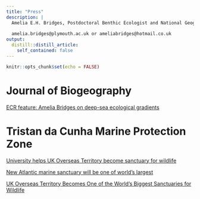 ```yaml
---
title: "Press"
description: |
  Amelia E.H. Bridges, Postdoctoral Benthic Ecologist and National Geographic Explorer
  
  amelia.bridges@plymouth.ac.uk or ameliabridges@hotmail.co.uk
output:
  distill::distill_article:
    self_contained: false
---
```



```r
knitr::opts_chunk$set(echo = FALSE)
```

# Journal of Biogeography 

[ECR feature: Amelia Bridges on deep-sea ecological gradients](https://journalofbiogeographynews.org/2022/05/16/ecr-feature-amelia-bridges-on-deep-sea-ecological-gradients/)

# Tristan da Cunha Marine Protection Zone

[University helps UK Overseas Territory become sanctuary for wildlife](https://www.plymouth.ac.uk/news/university-helps-uk-overseas-territory-become-one-of-the-worlds-biggest-sanctuaries-for-wildlife)

[New Atlantic marine sanctuary will be one of world's largest](https://www.nationalgeographic.com/environment/article/tristan-da-cunha-atlantic-marine-protection-zone)

[UK Overseas Territory Becomes One of the World’s Biggest Sanctuaries for Wildlife](https://blog.nationalgeographic.org/2020/11/12/uk-overseas-territory-becomes-one-of-the-worlds-biggest-sanctuaries-for-wildlife/)
